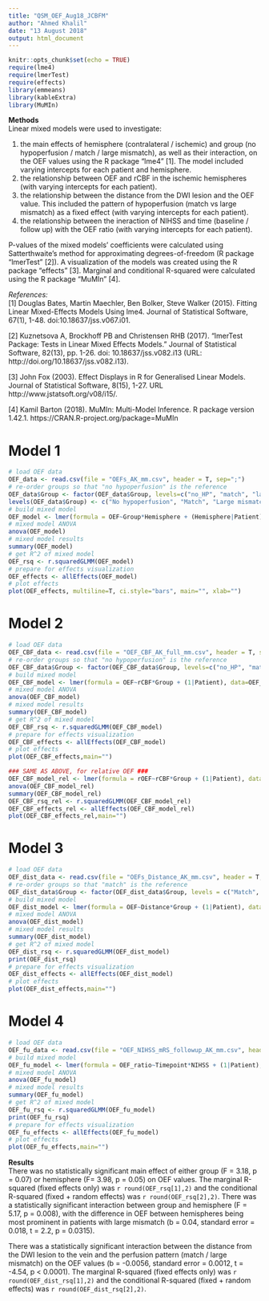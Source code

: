 ```yaml
---
title: "QSM_OEF_Aug18_JCBFM"
author: "Ahmed Khalil"
date: "13 August 2018"
output: html_document
---
```


```r
knitr::opts_chunk$set(echo = TRUE)
require(lme4)
require(lmerTest)
require(effects)
library(emmeans)
library(kableExtra)
library(MuMIn)
```

**Methods**  
Linear mixed models were used to investigate:

1. the main effects of hemisphere (contralateral / ischemic) and group (no hypoperfusion / match / large mismatch), as well as their interaction, on the OEF values using the R package "lme4" [1]. The model included varying intercepts for each patient and hemisphere.  
2. the relationship between OEF and rCBF in the ischemic hemispheres (with varying intercepts for each patient).  
3. the relationship between the distance from the DWI lesion and the OEF value. This included the pattern of hypoperfusion (match vs large mismatch) as a fixed effect (with varying intercepts for each patient).  
4. the relationship between the ineraction of NIHSS and time (baseline / follow up) with the OEF ratio (with varying intercepts for each patient).

P-values of the mixed models' coefficients were calculated using Satterthwaite's method for approximating degrees-of-freedom (R package “lmerTest” [2]). A visualization of the models was created using the R package "effects" [3]. Marginal and conditional R-squared were calculated using the R package "MuMIn" [4].

*References:*  
[1] Douglas Bates, Martin Maechler, Ben Bolker, Steve Walker (2015). Fitting Linear Mixed-Effects Models Using lme4.
  Journal of Statistical Software, 67(1), 1-48. doi:10.18637/jss.v067.i01.  
  
[2] Kuznetsova A, Brockhoff PB and Christensen RHB (2017). “lmerTest Package: Tests in Linear Mixed Effects Models.”
Journal of Statistical Software, 82(13), pp. 1-26. doi: 10.18637/jss.v082.i13 (URL:
http://doi.org/10.18637/jss.v082.i13).  

[3] John Fox (2003). Effect Displays in R for Generalised Linear Models. Journal of Statistical Software, 8(15), 1-27.
  URL http://www.jstatsoft.org/v08/i15/.  

[4]  Kamil Barton (2018). MuMIn: Multi-Model Inference. R package version 1.42.1. https://CRAN.R-project.org/package=MuMIn
  
# Model 1
```r
# load OEF data
OEF_data <- read.csv(file = "OEFs_AK_mm.csv", header = T, sep=";")
# re-order groups so that "no hypoperfusion" is the reference
OEF_data$Group <- factor(OEF_data$Group, levels=c("no_HP", "match", "large_MM"))
levels(OEF_data$Group) <- c("No hypoperfusion", "Match", "Large mismatch")
# build mixed model
OEF_model <- lmer(formula = OEF~Group*Hemisphere + (Hemisphere|Patient), data = OEF_data)
# mixed model ANOVA
anova(OEF_model)
# mixed model results
summary(OEF_model)
# get R^2 of mixed model
OEF_rsq <- r.squaredGLMM(OEF_model)
# prepare for effects visualization
OEF_effects <- allEffects(OEF_model)
# plot effects
plot(OEF_effects, multiline=T, ci.style="bars", main="", xlab="")
```

# Model 2
```r
# load OEF data
OEF_CBF_data <- read.csv(file = "OEF_CBF_AK_full_mm.csv", header = T, sep = ",")
# re-order groups so that "no hypoperfusion" is the reference
OEF_CBF_data$Group <- factor(OEF_CBF_data$Group, levels=c("no_HP", "match", "large_MM"))
# build mixed model
OEF_CBF_model <- lmer(formula = OEF~rCBF*Group + (1|Patient), data=OEF_CBF_data)
# mixed model ANOVA
anova(OEF_CBF_model)
# mixed model results
summary(OEF_CBF_model)
# get R^2 of mixed model
OEF_CBF_rsq <- r.squaredGLMM(OEF_CBF_model)
# prepare for effects visualization
OEF_CBF_effects <- allEffects(OEF_CBF_model)
# plot effects
plot(OEF_CBF_effects,main="")

### SAME AS ABOVE, for relative OEF ### 
OEF_CBF_model_rel <- lmer(formula = rOEF~rCBF*Group + (1|Patient), data=OEF_CBF_data)
anova(OEF_CBF_model_rel)
summary(OEF_CBF_model_rel)
OEF_CBF_rsq_rel <- r.squaredGLMM(OEF_CBF_model_rel)
OEF_CBF_effects_rel <- allEffects(OEF_CBF_model_rel)
plot(OEF_CBF_effects_rel,main="")
```

# Model 3
```r
# load OEF data
OEF_dist_data <- read.csv(file = "OEFs_Distance_AK_mm.csv", header = T, sep = ";")
# re-order groups so that "match" is the reference
OEF_dist_data$Group <- factor(OEF_dist_data$Group, levels = c("Match", "Large mismatch"))
# build mixed model
OEF_dist_model <- lmer(formula = OEF~Distance*Group + (1|Patient), data=OEF_dist_data)
# mixed model ANOVA
anova(OEF_dist_model)
# mixed model results
summary(OEF_dist_model)
# get R^2 of mixed model
OEF_dist_rsq <- r.squaredGLMM(OEF_dist_model)
print(OEF_dist_rsq)
# prepare for effects visualization
OEF_dist_effects <- allEffects(OEF_dist_model)
# plot effects
plot(OEF_dist_effects,main="")
```
# Model 4
```r
# load OEF data
OEF_fu_data <- read.csv(file = "OEF_NIHSS_mRS_followup_AK_mm.csv", header = T, sep = ",")
# build mixed model
OEF_fu_model <- lmer(formula = OEF_ratio~Timepoint*NIHSS + (1|Patient), data=OEF_fu_data)
# mixed model ANOVA
anova(OEF_fu_model)
# mixed model results
summary(OEF_fu_model)
# get R^2 of mixed model
OEF_fu_rsq <- r.squaredGLMM(OEF_fu_model)
print(OEF_fu_rsq)
# prepare for effects visualization
OEF_fu_effects <- allEffects(OEF_fu_model)
# plot effects
plot(OEF_fu_effects,main="")
```

**Results**  
There was no statistically significant main effect of either group (F = 3.18, p = 0.07) or hemisphere (F= 3.98, p = 0.05) on OEF values. The marginal R-squared (fixed effects only) was `r round(OEF_rsq[1],2)` and the conditional R-squared (fixed + random effects) was `r round(OEF_rsq[2],2)`. There was a statistically significant interaction between group and hemisphere (F = 5.17, p = 0.008), with the difference in OEF between hemispheres being most prominent in patients with large mismatch (b = 0.04, standard error = 0.018, t = 2.2, p = 0.0315).

There was a statistically significant interaction between the distance from the DWI lesion to the vein and the perfusion pattern (match / large mismatch) on the OEF values (b =  -0.0056, standard error = 0.0012, t = -4.54, p < 0.0001). The marginal R-squared (fixed effects only) was `r round(OEF_dist_rsq[1],2)` and the conditional R-squared (fixed + random effects) was `r round(OEF_dist_rsq[2],2)`. 
